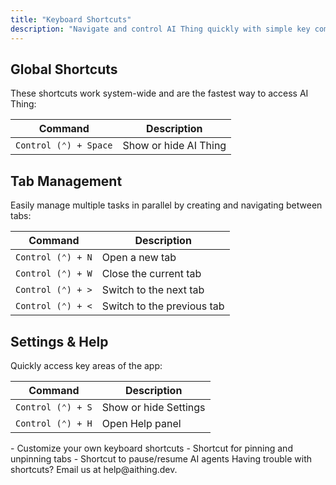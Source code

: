 ```yaml
---
title: "Keyboard Shortcuts"
description: "Navigate and control AI Thing quickly with simple key combinations"
---
```


<Card title="Get Started" href="quickstart" horizontal arrow="true"></Card>

## Global Shortcuts

These shortcuts work system-wide and are the fastest way to access AI Thing:

| Command                  | Description           |
|--------------------------|------------------------|
| `Control (⌃) + Space`    | Show or hide AI Thing  |

## Tab Management

Easily manage multiple tasks in parallel by creating and navigating between tabs:

| Command                  | Description           |
|--------------------------|------------------------|
| `Control (⌃) + N`        | Open a new tab         |
| `Control (⌃) + W`        | Close the current tab  |
| `Control (⌃) + >`        | Switch to the next tab |
| `Control (⌃) + <`        | Switch to the previous tab |

## Settings & Help

Quickly access key areas of the app:

| Command                  | Description               |
|--------------------------|----------------------------|
| `Control (⌃) + S`        | Show or hide Settings      |
| `Control (⌃) + H`        | Open Help panel            |


<Card title="Coming Soon" icon="stars">
  - Customize your own keyboard shortcuts  
  - Shortcut for pinning and unpinning tabs  
  - Shortcut to pause/resume AI agents
</Card>

<Note>
  Having trouble with shortcuts? Email us at help@aithing.dev.
</Note>

<Card title="Get Started" href="quickstart" horizontal arrow="true"></Card>
